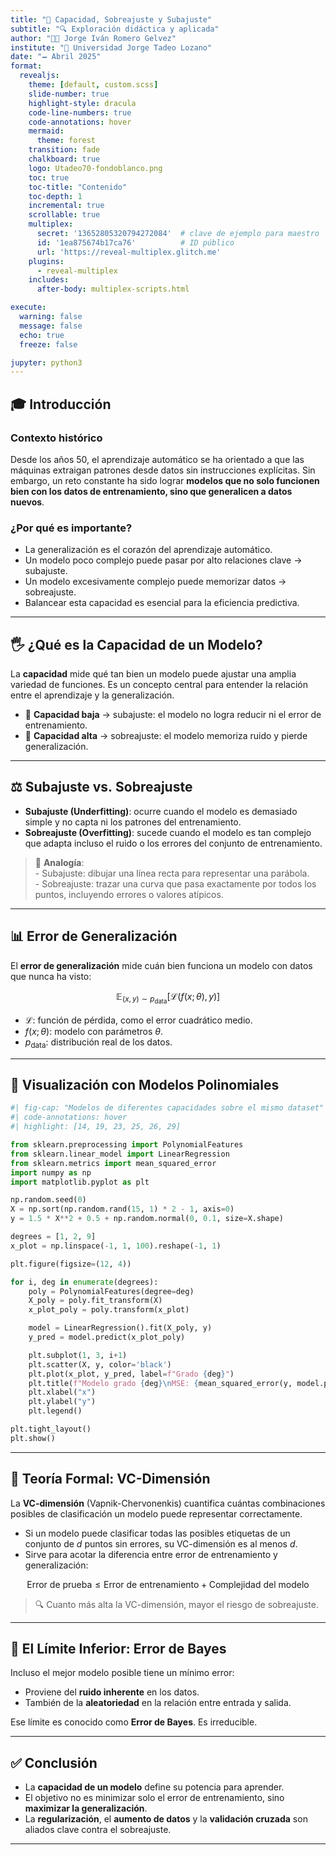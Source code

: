 ```yaml
---
title: "📘 Capacidad, Sobreajuste y Subajuste"
subtitle: "🔍 Exploración didáctica y aplicada"
author: "👨‍🏫 Jorge Iván Romero Gelvez"
institute: "🏩 Universidad Jorge Tadeo Lozano"
date: "🗕️ Abril 2025"
format: 
  revealjs:
    theme: [default, custom.scss]
    slide-number: true
    highlight-style: dracula
    code-line-numbers: true
    code-annotations: hover
    mermaid:
      theme: forest
    transition: fade
    chalkboard: true
    logo: Utadeo70-fondoblanco.png
    toc: true
    toc-title: "Contenido"
    toc-depth: 1
    incremental: true
    scrollable: true
    multiplex:
      secret: '13652805320794272084'  # clave de ejemplo para maestro
      id: '1ea875674b17ca76'          # ID público
      url: 'https://reveal-multiplex.glitch.me'
    plugins:
      - reveal-multiplex
    includes:
      after-body: multiplex-scripts.html

execute: 
  warning: false
  message: false
  echo: true
  freeze: false

jupyter: python3
---
```


## 🎓 Introducción

### Contexto histórico

Desde los años 50, el aprendizaje automático se ha orientado a que las máquinas extraigan patrones desde datos sin instrucciones explícitas. Sin embargo, un reto constante ha sido lograr **modelos que no solo funcionen bien con los datos de entrenamiento, sino que generalicen a datos nuevos**.

### ¿Por qué es importante?

- La generalización es el corazón del aprendizaje automático.
- Un modelo poco complejo puede pasar por alto relaciones clave → subajuste.
- Un modelo excesivamente complejo puede memorizar datos → sobreajuste.
- Balancear esta capacidad es esencial para la eficiencia predictiva.

---

## 🖐️ ¿Qué es la Capacidad de un Modelo?

La **capacidad** mide qué tan bien un modelo puede ajustar una amplia variedad de funciones. Es un concepto central para entender la relación entre el aprendizaje y la generalización.

- 🔽 **Capacidad baja** → subajuste: el modelo no logra reducir ni el error de entrenamiento.
- 🔼 **Capacidad alta** → sobreajuste: el modelo memoriza ruido y pierde generalización.

---

## ⚖️ Subajuste vs. Sobreajuste

- **Subajuste (Underfitting)**: ocurre cuando el modelo es demasiado simple y no capta ni los patrones del entrenamiento.
- **Sobreajuste (Overfitting)**: sucede cuando el modelo es tan complejo que adapta incluso el ruido o los errores del conjunto de entrenamiento.

> 🧠 **Analogía**:  
> - Subajuste: dibujar una línea recta para representar una parábola.  
> - Sobreajuste: trazar una curva que pasa exactamente por todos los puntos, incluyendo errores o valores atípicos.

---

## 📊 Error de Generalización

El **error de generalización** mide cuán bien funciona un modelo con datos que nunca ha visto:

$$
\mathbb{E}_{(x,y) \sim p_{\text{data}}} \left[ \mathcal{L}(f(x; \theta), y) \right]
$$

- $\mathcal{L}$: función de pérdida, como el error cuadrático medio.
- $f(x; \theta)$: modelo con parámetros $\theta$.
- $p_{\text{data}}$: distribución real de los datos.


---

## 🧪 Visualización con Modelos Polinomiales

```python
#| fig-cap: "Modelos de diferentes capacidades sobre el mismo dataset"
#| code-annotations: hover
#| highlight: [14, 19, 23, 25, 26, 29]

from sklearn.preprocessing import PolynomialFeatures
from sklearn.linear_model import LinearRegression
from sklearn.metrics import mean_squared_error
import numpy as np
import matplotlib.pyplot as plt

np.random.seed(0)
X = np.sort(np.random.rand(15, 1) * 2 - 1, axis=0)
y = 1.5 * X**2 + 0.5 + np.random.normal(0, 0.1, size=X.shape)

degrees = [1, 2, 9]
x_plot = np.linspace(-1, 1, 100).reshape(-1, 1)

plt.figure(figsize=(12, 4))

for i, deg in enumerate(degrees):
    poly = PolynomialFeatures(degree=deg)
    X_poly = poly.fit_transform(X)
    x_plot_poly = poly.transform(x_plot)

    model = LinearRegression().fit(X_poly, y)
    y_pred = model.predict(x_plot_poly)

    plt.subplot(1, 3, i+1)
    plt.scatter(X, y, color='black')
    plt.plot(x_plot, y_pred, label=f"Grado {deg}")
    plt.title(f"Modelo grado {deg}\nMSE: {mean_squared_error(y, model.predict(X_poly)):.2f}")
    plt.xlabel("x")
    plt.ylabel("y")
    plt.legend()

plt.tight_layout()
plt.show()
```

---

## 🔢 Teoría Formal: VC-Dimensión

La **VC-dimensión** (Vapnik-Chervonenkis) cuantifica cuántas combinaciones posibles de clasificación un modelo puede representar correctamente.

- Si un modelo puede clasificar todas las posibles etiquetas de un conjunto de $d$ puntos sin errores, su VC-dimensión es al menos $d$.
- Sirve para acotar la diferencia entre error de entrenamiento y generalización:

$$
\text{Error de prueba} \leq \text{Error de entrenamiento} + \text{Complejidad del modelo}
$$

> 🔍 Cuanto más alta la VC-dimensión, mayor el riesgo de sobreajuste.

---

## 🔽 El Límite Inferior: Error de Bayes

Incluso el mejor modelo posible tiene un mínimo error:

- Proviene del **ruido inherente** en los datos.
- También de la **aleatoriedad** en la relación entre entrada y salida.

Ese límite es conocido como **Error de Bayes**. Es irreducible.

---

## ✅ Conclusión

- La **capacidad de un modelo** define su potencia para aprender.
- El objetivo no es minimizar solo el error de entrenamiento, sino **maximizar la generalización**.
- La **regularización**, el **aumento de datos** y la **validación cruzada** son aliados clave contra el sobreajuste.

---